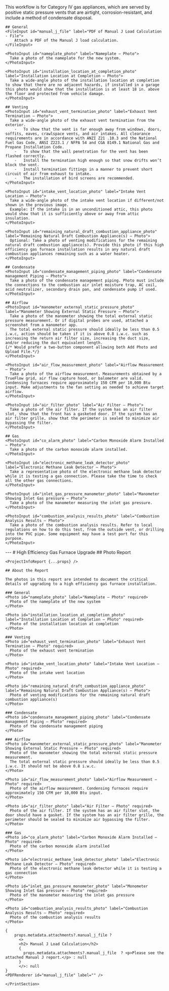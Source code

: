 <Tabs>
  <Tab eventKey="installation" title="Installation">
    This workflow is for Category IV gas appliances, which are served by positive static pressure vents that are airtight, 
    corrosion-resistant, and include a method of condensate disposal.
    
    ## General
    <FileInput id="manual_j_file" label="PDF of Manual J Load Calculation - File">
        Attach a PDF of the Manual J load calculation.
    </FileInput>
    
    <PhotoInput id="nameplate_photo" label="Nameplate – Photo">
      Take a photo of the nameplate for the new system.
    </PhotoInput>

    <PhotoInput id="installation_location_at_completion_photo" label="Installation Location at Completion – Photo">
      Take a wide-angle photo of the installation location at completion to show that there are no adjacent hazards, if installed in a garage this photo would show that the installation is at least 18 in. above the floor and protected from vehicle damage.
    </PhotoInput>

    ## Venting
    <PhotoInput id="exhaust_vent_termination_photo" label="Exhaust Vent Termination – Photo">
      Take a wide-angle photo of the exhaust vent termination from the exterior.
        -	To show that the vent is far enough away from windows, doors, soffits, eaves, crawlspace vents, and air intakes. All clearance requirements are in accordance with ANZI Z21 .10.3 and the National Fuel Gas Code, ANSI Z223.1 / NFPA 54 and CGA 8149.1 National Gas and Propane Installation Code.
        -	To show that the wall penetration for the vent has been flashed correctly.
        -	Install the termination high enough so that snow drifts won’t block the vent.
        -	Install termination fittings in a manner to prevent short circuit of air from exhaust to intake. 
        -	The installation of bird screens are recommended.
    </PhotoInput>

    <PhotoInput id="intake_vent_location_photo" label="Intake Vent Location – Photo">
      Take a wide-angle photo of the intake vent location if different/not shown in the previous image.
      Example: If the intake is in an unconditioned attic, this photo would show that it is sufficiently above or away from attic insulation.
    </PhotoInput>

    <PhotoInput id="remaining_natural_draft_combustion_appliance_photo" label="Remaining Natural Draft Combustion Appliance(s) – Photo">
      Optional: Take a photo of venting modifications for the remaining natural draft combustion appliance(s). Provide this photo if this high efficiency gas furnace installation results in any natural draft combustion appliances remaining such as a water heater.
    </PhotoInput>

    ## Condensate
    <PhotoInput id="condensate_management_piping_photo" label="Condensate management Piping – Photo">
      Take a photo of the condensate management piping. Photo must include the connections to the combustion air inlet moisture trap, AC coil, acid neutralizer, secondary drain pan, and condensate pump if used.
    </PhotoInput>

    ## Airflow
    <PhotoInput id="manometer_external_static_pressure_photo" label="Manometer Showing External Static Pressure – Photo">
      Take a photo of the manometer showing the total external static pressure measurement. Or if digital probes are used, attached a screenshot from a manometer app.
      The total external static pressure should ideally be less than 0.5 i.w.c, action should be taken if it is above 0.8 i.w.c. such as increasing the return air filter size, increasing the duct size, and/or reducing the duct equivalent length.
    {/* Would prefer a two-button component allowing both Add Photo and Upload File.*/}
    </PhotoInput>

    <PhotoInput id="air_flow_measurement_photo" label="Airflow Measurement – Photo">
      Take a photo of the airflow measurement. Measurements obtained by a TrueFlow grid, air flow capture hood, or balometer are valid. Condensing furnaces require approximately 150 CFM per 10,000 Btu input. Make adjustments to the fan setting as needed to achieve target airflow. 
    </PhotoInput>

    <PhotoInput id="air_filter_photo" label="Air Filter – Photo">
      Take a photo of the air filter. If the system has an air filter slot, show that the front has a gasketed door. If the system has an air filter grille, show that the perimeter is sealed to minimize air bypassing the filter.
    </PhotoInput>

    ## Gas
    <PhotoInput id="co_alarm_photo" label="Carbon Monoxide Alarm Installed – Photo">
      Take a photo of the carbon monoxide alarm installed.
    </PhotoInput>

    <PhotoInput id="electronic_methane_leak_detector_photo" label="Electronic Methane Leak Detector – Photo">
      Take a representative photo of the electronic methane leak detector while it is testing a gas connection. Please take the time to check all the other gas connections.
    </PhotoInput>

    <PhotoInput id="inlet_gas_pressure_manometer_photo" label="Manometer Showing Inlet Gas pressure – Photo">
      Take a photo of the manometer measuring the inlet gas pressure.
    </PhotoInput>

    <PhotoInput id="combustion_analysis_results_photo" label="Combustion Analysis Results – Photo">
      Take a photo of the combustion analysis results. Refer to local regulations on how to do this test, from the outside vent, or drilling into the PVC pipe. Some equipment may have a test port for this purpose.
    </PhotoInput>
  </Tab>
  <Tab eventKey="report" title="Report">
   <PrintSection label="Print Report">
    ---
    # High Efficiency Gas Furnace Upgrade
    ## Photo Report

    <ProjectInfoReport {...props} />

    ## About the Report
    
    The photos in this report are intended to document the critical details of upgrading to a high efficiency gas furnace installation.
   
    ### General
    <Photo id="nameplate_photo" label="Nameplate – Photo" required>
      Photo of the nameplate of the new system
    </Photo>

    <Photo id="installation_location_at_completion_photo" label="Installation Location at Completion – Photo" required>
      Photo of the installation location at completion
    </Photo>

    ### Venting
    <Photo id="exhaust_vent_termination_photo" label="Exhaust Vent Termination – Photo" required>
      Photo of the exhaust vent termination
    </Photo>

    <Photo id="intake_vent_location_photo" label="Intake Vent Location – Photo" required>
      Photo of the intake vent location
    </Photo>

    <Photo id="remaining_natural_draft_combustion_appliance_photo" label="Remaining Natural Draft Combustion Appliance(s) – Photo">
      Photo of venting modifications for the remaining natural draft combustion appliance(s)
    </Photo>

    ### Condensate
    <Photo id="condensate_management_piping_photo" label="Condensate management Piping – Photo" required>
      Photo of the condensate management piping
    </Photo>

    ### Airflow
    <Photo id="manometer_external_static_pressure_photo" label="Manometer Showing External Static Pressure – Photo" required>
      Photo of the manometer showing the total external static pressure measurement.
      The total external static pressure should ideally be less than 0.5 i.w.c. It should not be above 0.8 i.w.c. 
    </Photo>

    <Photo id="air_flow_measurement_photo" label="Airflow Measurement – Photo" required>
      Photo of the airflow measurement. Condensing furnaces require approximately 150 CFM per 10,000 Btu input.
    </Photo>
 
    <Photo id="air_filter_photo" label="Air Filter – Photo" required>
      Photo of the air filter. If the system has an air filter slot, the door should have a gasket. If the system has an air filter grille, the perimeter should be sealed to minimize air bypassing the filter.
    </Photo>

    ### Gas
    <Photo id="co_alarm_photo" label="Carbon Monoxide Alarm Installed – Photo" required>
      Photo of the carbon monoxide alarm installed
    </Photo>

    <Photo id="electronic_methane_leak_detector_photo" label="Electronic Methane Leak Detector – Photo" required>
      Photo of the electronic methane leak detector while it is testing a gas connection
    </Photo>

    <Photo id="inlet_gas_pressure_monometer_photo" label="Monometer Showing Inlet Gas pressure – Photo" required>
      Photo of the manometer measuring the inlet gas pressure
    </Photo>

    <Photo id="combustion_analysis_results_photo" label="Combustion Analysis Results – Photo" required>
      Photo of the combustion analysis results
    </Photo>

    {
        props.metadata.attachments?.manual_j_file ?
          <>
          <h2> Manual J Load Calculation</h2>
          {
            props.metadata.attachments?.manual_j_file  ? <p>Please see the attached Manual J report.</p> : null
          }
          </>: null
    }
    <PDFRenderer id="manual_j_file" label="" />

    </PrintSection>
  </Tab>
</Tabs>
